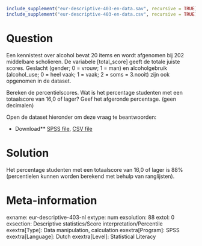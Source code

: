 ```r
include_supplement("eur-descriptive-403-en-data.sav", recursive = TRUE)
include_supplement("eur-descriptive-403-en-data.csv", recursive = TRUE)
```

Question
========
Een kennistest over alcohol bevat 20 items en wordt afgenomen bij 202 middelbare scholieren. De variabele [total_score] geeft de totale juiste scores. Geslacht (gender; 0 = vrouw; 1 = man) en alcoholgebruik (alcohol_use; 0 = heel vaak; 1 = vaak; 2 = soms = 3.nooit) zijn ook opgenomen in de dataset.

Bereken de percentielscores. Wat is het percentage studenten met een totaalscore van 16,0 of lager? Geef het afgeronde percentage. (geen decimalen)

Open de dataset hieronder om deze vraag te beantwoorden:

* Download** [SPSS file](eur-descriptive-403-en-data.sav), [CSV file](eur-descriptive-403-en-data.csv)


Solution
========
Het percentage studenten met een totaalscore van 16,0 of lager is 88% (percentielen kunnen worden berekend met behulp van ranglijsten).

Meta-information
================
exname: eur-descriptive-403-nl
extype: num
exsolution: 88
extol: 0
exsection: Descriptive statistics/Score interpretation/Percentile
exextra[Type]: Data manipulation, calculation
exextra[Program]: SPSS
exextra[Language]: Dutch
exextra[Level]: Statistical Literacy
